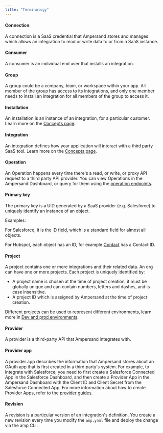 ```yaml
---
title: "Terminology"
---
```


#### Connection

A connection is a SaaS credential that Ampersand stores and manages which allows an integration to read or write data to or from a SaaS instance.

#### Consumer

A consumer is an individual end user that installs an integration.

#### Group

A group could be a company, team, or workspace within your app. All member of the group has access to its integrations, and only one member needs to install an integration for all members of the group to access it.

#### Installation

An installation is an instance of an integration, for a particular customer. Learn more on the [Concepts page](/concepts#installation).

#### Integration

An integration defines how your application will interact with a third party SaaS tool. Learn more on the [Concepts page](/concepts#integration).

#### Operation

An Operation happens every time there's a read, or write, or proxy API request to a third party API provider. You can view Operations in the Ampersand Dashboard, or query for them using the [operation endpoints](/reference/operation).

#### Primary key

The primary key is a UID generated by a SaaS provider (e.g. Salesforce) to uniquely identify an instance of an object.

Examples:

For Salesforce, it is the [ID field](https://developer.salesforce.com/docs/atlas.en-us.object%5Freference.meta/object%5Freference/field%5Ftypes.htm#i1435616), which is a standard field for almost all objects.

For Hubspot, each object has an ID, for example [Contact](https://developers.hubspot.com/docs/api/crm/contacts) has a Contact ID.

#### Project

A project contains one or more integrations and their related data. An org can have one or more projects. Each project is uniquely identified by:
- A project name is chosen at the time of project creation, it must be globally unique and can contain numbers, letters and dashes, and is case insensitive.
- A project ID which is assigned by Ampersand at the time of project creation.

Different projects can be used to represent different environments, learn more in [Dev and prod environments](/dev-and-prod-environments).

#### Provider

A provider is a third-party API that Ampersand integrates with.

#### Provider app

A provider app describes the information that Ampersand stores about an OAuth app that is first created in a third party's system. For example, to integrate with Salesforce, you need to first create a Salesforce Connected App in the Salesforce Dashboard, and then create a Provider App in the Ampersand Dashboard with the Client ID and Client Secret from the Salesforce Connected App. For more information about how to create Provider Apps, refer to the [provider guides](/provider-guides/overview).

#### Revision

A revision is a particular version of an integration's definition. You create a new revision every time you modify the `amp.yaml` file and deploy the change via the amp CLI.
